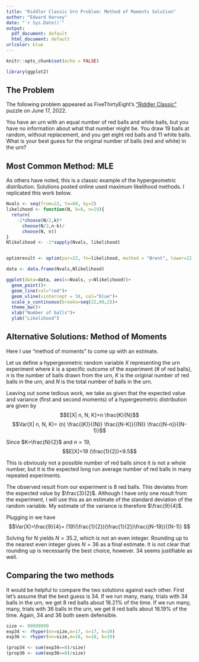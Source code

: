 ```yaml
---
title: "Riddler Classic Urn Problem: Method of Moments Solution"
author: "Edward Harvey"
date: "`r Sys.Date()`"
output:
  pdf_document: default
  html_document: default
urlcolor: blue
---
```


```r
knitr::opts_chunk$set(echo = FALSE)

library(ggplot2)
```


## The Problem
The following problem appeared as FiveThirtyEight's ["Riddler Classic"](https://fivethirtyeight.com/features/can-you-switch-a-digit/) puzzle on June 17, 2022.


You have an urn with an equal number of red balls and white balls, but you have no information about what that number might be. You draw 19 balls at random, without replacement, and you get eight red balls and 11 white balls. What is your best guess for the original number of balls (red and white) in the urn?

## Most Common Method: MLE
As others have noted, this is a classic example of the hypergeometric distribution. Solutions posted online used maximum likelihood methods. I replicated this work below.


```r
Nvals <- seq(from=22, to=60, by=2)
likelihood <- function(N, k=8, n=19){
  return(
    -1*choose(N/2,k)*
      choose(N/2,n-k)/
      choose(N, n))
}
Nlikelihood <- -1*sapply(Nvals, likelihood)


optimresult <- optim(par=22, fn=likelihood, method = "Brent", lower=22, upper=100)

data <- data.frame(Nvals,Nlikelihood)

ggplot(data=data, aes(x=Nvals, y=Nlikelihood))+
  geom_point()+
  geom_line(col="red")+
  geom_vline(xintercept = 34, col="blue")+
  scale_x_continuous(breaks=seq(22,60,2))+
  theme_bw()+
  xlab("Number of balls")+
  ylab("Likelihood")

```


## Alternative Solutions: Method of Moments

Here I use "method of moments" to come up with an estimate. 

Let us define a hypergeometric random variable $X$ representing the urn experiment where $k$ is a specific outcome of the experiment (# of red balls),  $n$ is the number of balls drawn from the urn, $K$ is the original number of red balls in the urn, and $N$ is the total number of balls in the urn. 

Leaving out some tedious work, we take as given that the expected value and variance (first and second moments) of a hypergeometric distribution are given by 
$$E[X| n, N, K]=n \frac{K}{N}$$
$$Var(X| n, N, K)= (n) \frac{(K)}{(N)} \frac{(N-K)}{(N)} \frac{(N-n)}{(N-1)}$$

Since $K=\frac{N}{2}$ and $n=19$, 
$$E[X]=19 (\frac{1}{2})=9.5$$

This is obviously not a possible number of red balls since it is not a whole number, but it is the expected long run average number of red balls in many repeated experiments. 

The observed result from our experiment is 8 red balls. This deviates from the expected value by $\frac{3}{2}$. Although I have only one result from the experiment, I will use this as an estimate of the standard deviation of the random variable. My estimate of the variance is therefore $\frac{9}{4}$.

Plugging in we have
$$Var(X)=\frac{9}{4}= (19)(\frac{1}{2})(\frac{1}{2})\frac{(N-19)}{(N-1)} $$

Solving for N yields $N=35.2$, which is not an even integer. Rounding up to the nearest even integer gives $N=36$ as a final estimate. It is not clear that rounding up is necessarily the best choice, however. 34 seems justifiable as well. 

## Comparing the two methods

It would be helpful to compare the two solutions against each other. First let's assume that the best guess is 34. If we run many, many, trials with 34 balls in the urn, we get 8 red balls about 16.21% of the time. If we run many, many, trials with 36 balls in the urn, we get 8 red balls about 16.19% of the time. Again, 34 and 36 both seem defensible. 

```r
size <- 99999999
exp34 <- rhyper(nn=size,m=17, n=17, k=19)
exp36 <- rhyper(nn=size,m=18, n=18, k=19)

(prop34 <- sum(exp34==8)/size)
(prop36 <- sum(exp36==8)/size)

```






